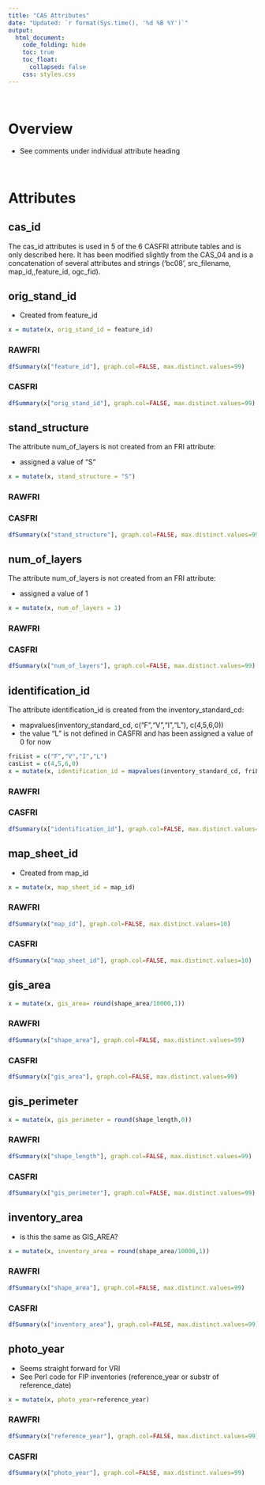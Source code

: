 ```yaml
---  
title: "CAS Attributes"
date: "Updated: `r format(Sys.time(), '%d %B %Y')`"
output:  
  html_document:  
    code_folding: hide
    toc: true
    toc_float:
      collapsed: false
    css: styles.css
---  
```


<br>

# Overview

  * See comments under individual attribute heading

<br>

# Attributes

## cas_id

The cas_id attributes is used in 5 of the 6 CASFRI attribute tables and is only described here. It has been modified slightly from the CAS_04 and is a concatenation of several attributes and strings ('bc08', src_filename, map_id,,feature_id, ogc_fid).

## orig_stand_id {.tabset}

  - Created from feature_id

```r
x = mutate(x, orig_stand_id = feature_id)
```

### RAWFRI

```r
dfSummary(x["feature_id"], graph.col=FALSE, max.distinct.values=99)
```

### CASFRI

```r
dfSummary(x["orig_stand_id"], graph.col=FALSE, max.distinct.values=99)
```

## stand_structure {.tabset}

The attribute num_of_layers is not created from an FRI attribute:

  * assigned a value of "S"

```r
x = mutate(x, stand_structure = "S")
```

### RAWFRI

### CASFRI

```r
dfSummary(x["stand_structure"], graph.col=FALSE, max.distinct.values=99)
```

## num_of_layers {.tabset}

The attribute num_of_layers is not created from an FRI attribute:

  * assigned a value of 1

```r
x = mutate(x, num_of_layers = 1)
```

### RAWFRI

### CASFRI

```r
dfSummary(x["num_of_layers"], graph.col=FALSE, max.distinct.values=99)
```

## identification_id {.tabset}

The attribute identification_id is created from the inventory_standard_cd:

  * mapvalues(inventory_standard_cd, c("F","V","I","L"), c(4,5,6,0))
  * the value "L" is not defined in CASFRI and has been assigned a value of 0 for now

```r
friList = c("F","V","I","L")
casList = c(4,5,6,0)
x = mutate(x, identification_id = mapvalues(inventory_standard_cd, friList, casList))
```

### RAWFRI

### CASFRI

```r
dfSummary(x["identification_id"], graph.col=FALSE, max.distinct.values=99)
```

## map_sheet_id {.tabset}

  * Created from map_id

```r
x = mutate(x, map_sheet_id = map_id)
```

### RAWFRI

```r
dfSummary(x["map_id"], graph.col=FALSE, max.distinct.values=10)
```

### CASFRI

```r
dfSummary(x["map_sheet_id"], graph.col=FALSE, max.distinct.values=10)
```

## gis_area {.tabset}

```r
x = mutate(x, gis_area= round(shape_area/10000,1))
```

### RAWFRI

```r
dfSummary(x["shape_area"], graph.col=FALSE, max.distinct.values=99)
```

### CASFRI

```r
dfSummary(x["gis_area"], graph.col=FALSE, max.distinct.values=99)
```

## gis_perimeter {.tabset}

```r
x = mutate(x, gis_perimeter = round(shape_length,0))
```

### RAWFRI

```r
dfSummary(x["shape_length"], graph.col=FALSE, max.distinct.values=99)
```

### CASFRI

```r
dfSummary(x["gis_perimeter"], graph.col=FALSE, max.distinct.values=99)
```

## inventory_area {.tabset}

  * is this the same as GIS_AREA?

```r
x = mutate(x, inventory_area = round(shape_area/10000,1))
```

### RAWFRI

```r
dfSummary(x["shape_area"], graph.col=FALSE, max.distinct.values=99)
```

### CASFRI

```r
dfSummary(x["inventory_area"], graph.col=FALSE, max.distinct.values=99)
```

## photo_year {.tabset}

  * Seems straight forward for VRI
  * See Perl code for FIP inventories (reference_year or substr of reference_date)

```r
x = mutate(x, photo_year=reference_year)
```

### RAWFRI

```r
dfSummary(x["reference_year"], graph.col=FALSE, max.distinct.values=99)
```

### CASFRI

```r
dfSummary(x["photo_year"], graph.col=FALSE, max.distinct.values=99)
```
